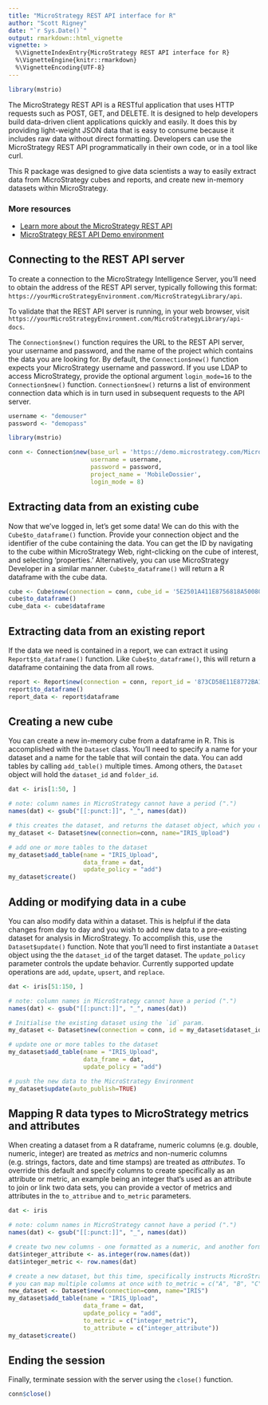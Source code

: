 ```yaml
---
title: "MicroStrategy REST API interface for R"
author: "Scott Rigney"
date: "`r Sys.Date()`"
output: rmarkdown::html_vignette
vignette: >
  %\VignetteIndexEntry{MicroStrategy REST API interface for R}
  %\VignetteEngine{knitr::rmarkdown}
  %\VignetteEncoding{UTF-8}
---
```


```r
library(mstrio)
```

The MicroStrategy REST API is a RESTful application that uses HTTP requests such as POST, GET, and DELETE. It is designed to help developers build data-driven client applications quickly and easily. It does this by providing light-weight JSON data that is easy to consume because it includes raw data without direct formatting. Developers can use the MicroStrategy REST API programmatically in their own code, or in a tool like curl.

This R package was designed to give data scientists a way to easily extract data from MicroStrategy cubes and reports, and create new in-memory datasets within MicroStrategy.

### More resources
- [Learn more about the MicroStrategy REST API](https://lw.microstrategy.com/msdz/MSDL/GARelease_Current/docs/projects/RESTSDK/Content/topics/REST_API/REST_API.htm)
- [MicroStrategy REST API Demo environment](https://demo.microstrategy.com/MicroStrategyLibrary/api-docs/index.html)

## Connecting to the REST API server

To create a connection to the MicroStrategy Intelligence Server, you'll need to obtain the address of the REST API
server, typically following this format: `https://yourMicroStrategyEnvironment.com/MicroStrategyLibrary/api`.

To validate that the REST API server is running, in your web browser, visit `https://yourMicroStrategyEnvironment.com/MicroStrategyLibrary/api-docs`.

The `Connection$new()` function requires the URL to the REST API server, your username and password, and the name of the project which contains the data you are looking for. By default, the `Connection$new()` function expects your MicroStrategy username and password. If you use LDAP to access MicroStrategy, provide the optional argument `login_mode=16` to the `Connection$new()` function. `Connection$new()` returns a list of environment connection data which is in turn used in subsequent requests to the API server.

```r
username <- "demouser"
password <- "demopass"
```

```r
library(mstrio)

conn <- Connection$new(base_url = 'https://demo.microstrategy.com/MicroStrategyLibrary/api',
                       username = username,
                       password = password,
                       project_name = 'MobileDossier',
                       login_mode = 8)
```

## Extracting data from an existing cube

Now that we've logged in, let's get some data! We can do this with the `Cube$to_dataframe()` function. Provide your connection object and the identifier of the cube containing the data. You can get the ID by navigating to the cube within MicroStrategy Web, right-clicking on the cube of interest, and selecting 'properties.' Alternatively, you can use MicroStrategy Developer in a similar manner. `Cube$to_dataframe()` will return a R dataframe with the cube data.

```r
cube <- Cube$new(connection = conn, cube_id = '5E2501A411E8756818A50080EF4524C9')
cube$to_dataframe()
cube_data <- cube$dataframe
```

## Extracting data from an existing report

If the data we need is contained in a report, we can extract it using `Report$to_dataframe()` function. Like `Cube$to_dataframe()`, this will return a dataframe containing the data from all rows.

```r
report <- Report$new(connection = conn, report_id = '873CD58E11E8772BA1CD0080EF05B984')
report$to_dataframe()
report_data <- report$dataframe
```

## Creating a new cube

You can create a new in-memory cube from a dataframe in R. This is accomplished with the `Dataset` class. You'll need to specify a name for your dataset and a name for the table that will contain the data. You can add tables by calling `add_table()` multiple times. Among others, the `Dataset` object will hold the `dataset_id` and `folder_id`.

```r
dat <- iris[1:50, ]

# note: column names in MicroStrategy cannot have a period (".")
names(dat) <- gsub("[[:punct:]]", "_", names(dat))

# this creates the dataset, and returns the dataset object, which you can use to update the dataset later
my_dataset <- Dataset$new(connection=conn, name="IRIS_Upload")

# add one or more tables to the dataset
my_dataset$add_table(name = "IRIS_Upload",
                     data_frame = dat,
                     update_policy = "add")
my_dataset$create()
```

## Adding or modifying data in a cube

You can also modify data within a dataset. This is helpful if the data changes from day to day and you wish to add new data to a pre-existing dataset for analysis in MicroStrategy. To accomplish this, use the `Dataset$update()` function. Note that you'll need to first instantiate a `Dataset` object using the the `dataset_id` of the target dataset. The `update_policy` parameter controls the update behavior. Currently supported update operations are `add`, `update`, `upsert`, and `replace`.

```r
dat <- iris[51:150, ]

# note: column names in MicroStrategy cannot have a period (".")
names(dat) <- gsub("[[:punct:]]", "_", names(dat))

# Initialise the existing dataset using the `id` param.
my_dataset <- Dataset$new(connection = conn, id = my_dataset$dataset_id)

# update one or more tables to the dataset
my_dataset$add_table(name = "IRIS_Upload",
                     data_frame = dat,
                     update_policy = "add")

# push the new data to the MicroStrategy Environment
my_dataset$update(auto_publish=TRUE)
```

## Mapping R data types to MicroStrategy metrics and attributes

When creating a dataset from a R dataframe, numeric columns (e.g. double, numeric, integer) are treated as *metrics* and non-numeric columns (e.g. strings, factors, date and time stamps) are treated as *attributes*. To override this default and specify columns to create specifically as an attribute or metric, an example being an integer that's used as an attribute to join or link two data sets, you can provide a vector of metrics and attributes in the `to_attribue` and `to_metric` parameters.

```r
dat <- iris

# note: column names in MicroStrategy cannot have a period (".")
names(dat) <- gsub("[[:punct:]]", "_", names(dat))

# create two new columns - one formatted as a numeric, and another formatted as a string
dat$integer_attribute <- as.integer(row.names(dat))
dat$integer_metric <- row.names(dat)

# create a new dataset, but this time, specifically instructs MicroStrategy to reflect these two new columns as a metric and attribute, respectively
# you can map multiple columns at once with to_metric = c("A", "B", "C")
new_dataset <- Dataset$new(connection=conn, name="IRIS")
my_dataset$add_table(name = "IRIS_Upload",
                     data_frame = dat,
                     update_policy = "add",
                     to_metric = c("integer_metric"),
                     to_attribute = c("integer_attribute"))
my_dataset$create()
```

## Ending the session

Finally, terminate session with the server using the `close()` function.

```r
conn$close()
```
